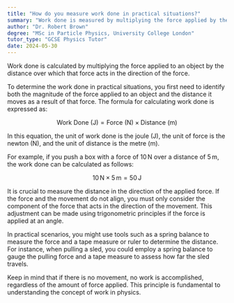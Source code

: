 ```yaml
---
title: "How do you measure work done in practical situations?"
summary: "Work done is measured by multiplying the force applied by the distance moved in the direction of the force."
author: "Dr. Robert Brown"
degree: "MSc in Particle Physics, University College London"
tutor_type: "GCSE Physics Tutor"
date: 2024-05-30
---
```


Work done is calculated by multiplying the force applied to an object by the distance over which that force acts in the direction of the force. 

To determine the work done in practical situations, you first need to identify both the magnitude of the force applied to an object and the distance it moves as a result of that force. The formula for calculating work done is expressed as:

$$
\text{Work Done (J)} = \text{Force (N)} \times \text{Distance (m)}
$$

In this equation, the unit of work done is the joule (J), the unit of force is the newton (N), and the unit of distance is the metre (m).

For example, if you push a box with a force of $10 \, \text{N}$ over a distance of $5 \, \text{m}$, the work done can be calculated as follows:

$$
10 \, \text{N} \times 5 \, \text{m} = 50 \, \text{J}
$$

It is crucial to measure the distance in the direction of the applied force. If the force and the movement do not align, you must only consider the component of the force that acts in the direction of the movement. This adjustment can be made using trigonometric principles if the force is applied at an angle.

In practical scenarios, you might use tools such as a spring balance to measure the force and a tape measure or ruler to determine the distance. For instance, when pulling a sled, you could employ a spring balance to gauge the pulling force and a tape measure to assess how far the sled travels.

Keep in mind that if there is no movement, no work is accomplished, regardless of the amount of force applied. This principle is fundamental to understanding the concept of work in physics.
    
